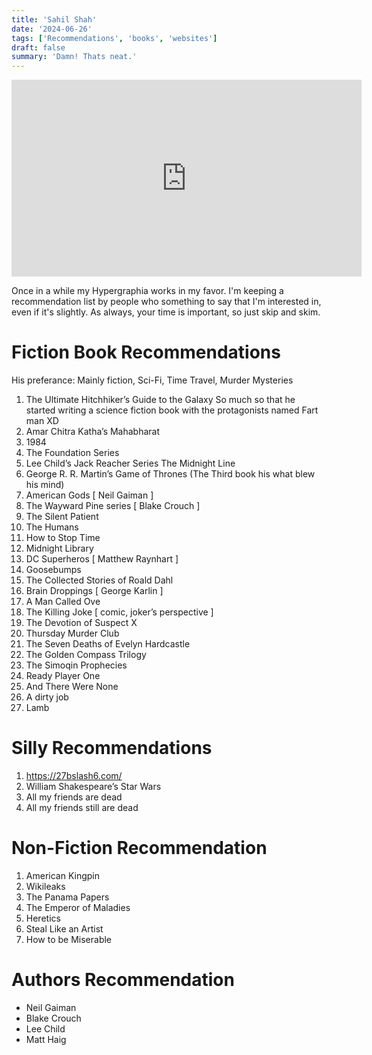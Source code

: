 ```yaml
---
title: 'Sahil Shah'
date: '2024-06-26'
tags: ['Recommendations', 'books', 'websites']
draft: false
summary: 'Damn! Thats neat.'
---
```


<div class="container" align="center">
  <iframe
    width="560"
    height="315"
    src="https://www.youtube.com/embed/XNbtuhxNj6Q"
    title="45 Book Recommendations by @SahilShahcomedy (Part 1)"
    frameBorder="0"
    allow="accelerometer; autoplay; clipboard-write; encrypted-media; gyroscope; picture-in-picture; web-share"
    allowFullScreen
    class="video"
  ></iframe>
</div>

Once in a while my Hypergraphia works in my favor. I'm keeping a recommendation list by people who something to say that I'm interested in, even if it's slightly. As always, your time is important, so just skip and skim.

# Fiction Book Recommendations

His preferance: Mainly fiction, Sci-Fi, Time Travel, Murder Mysteries

1. The Ultimate Hitchhiker’s Guide to the Galaxy
   So much so that he started writing a science fiction book with the protagonists named Fart man XD
2. Amar Chitra Katha’s Mahabharat
3. 1984
4. The Foundation Series
5. Lee Child’s Jack Reacher Series
   The Midnight Line
6. George R. R. Martin’s Game of Thrones (The Third book his what blew his mind)
7. American Gods [ Neil Gaiman ]
8. The Wayward Pine series [ Blake Crouch ]
9. The Silent Patient
10. The Humans
11. How to Stop Time
12. Midnight Library
13. DC Superheros [ Matthew Raynhart ]
14. Goosebumps
15. The Collected Stories of Roald Dahl
16. Brain Droppings [ George Karlin ]
17. A Man Called Ove
18. The Killing Joke [ comic, joker’s perspective ]
19. The Devotion of Suspect X
20. Thursday Murder Club
21. The Seven Deaths of Evelyn Hardcastle
22. The Golden Compass Trilogy
23. The Simoqin Prophecies
24. Ready Player One
25. And There Were None
26. A dirty job
27. Lamb
    <br />

# Silly Recommendations

1. https://27bslash6.com/
2. William Shakespeare’s Star Wars
3. All my friends are dead
4. All my friends still are dead
   <br />

# Non-Fiction Recommendation

1. American Kingpin
2. Wikileaks
3. The Panama Papers
4. The Emperor of Maladies
5. Heretics
6. Steal Like an Artist
7. How to be Miserable
   <br />

# Authors Recommendation

- Neil Gaiman
- Blake Crouch
- Lee Child
- Matt Haig
